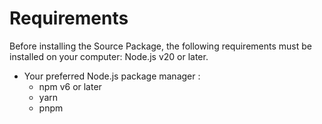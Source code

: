 # Requirements

Before installing the Source Package, the following requirements must be installed on your computer:
Node.js v20 or later.

- Your preferred Node.js package manager :
    - npm v6 or later
    - yarn
    - pnpm